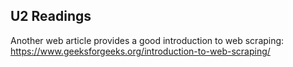 ## U2 Readings {.unnumbered}

Another web article provides a good introduction to web scraping:
<https://www.geeksforgeeks.org/introduction-to-web-scraping/>
